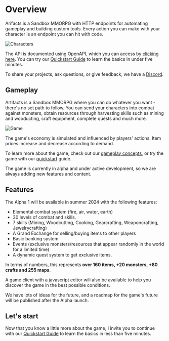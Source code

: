 
# Overview

 Arifacts is a Sandbox MMORPG  with HTTP endpoints for automating gameplay and building custom tools. Every action you can make with your character is an endpoint you can hit with code.
 

![Characters](https://api.artifactsmmo.com/images/docs/characters.png)

The API is documented using OpenAPI, which you can access by [clicking here](https://api.artifactsmmo.com/docs/#/).
You can try our [Quickstart Guide](/quickstart/introduction) to learn the basics in under five minutes.
  
<Cards>
  <Card title="Quickstart" href="/quickstart/new_account" />
  <Card title="Game concepts" href="/quickstart/new_account" />
  <Card title="Database" href="https://artifactsmmo.com/databases" />
  <Card title="Game Client" href="https://artifactsmmo.com/client" />
  <Card title="API Docs" href="https://api.artifactsmmo.com/docs/#/" />
  <Card title="Discord" href="https://discord.com/invite/prEBQ8a6Vs" />
 
</Cards> 

To share your projects, ask questions, or give feedback, we have a [Discord](https://discord.gg/prEBQ8a6Vs). 

 
## Gameplay

Artifacts is a Sandbox MMORPG where you can do whatever you want - there's no set path to follow.  You can send your characters into combat against monsters, obtain resources through harvesting skills such as mining and wooducting, craft equipment, complete quests and much more.

![Game](https://api.artifactsmmo.com/images/docs/scgame1.png)


The game's economy is simulated and influenced by players' actions. Item prices increase and decrease according to demand.

To learn more about the game, check out our  [gameplay  concepts](https://docs.artifactsmmo.com/concepts/actions), or try the game with our  [quickstart](https://docs.spacetraders.io/quickstart/new-game)  guide.

The game is currently in alpha and  under active development, so we are always adding new features and content.

## Features

The Alpha 1 will be available in summer 2024 with the following features:

- Elemental combat system (fire, air, water, earth)
- 30 levels of combat and skills.
- 7 skills (Mining, Woodcutting, Cooking, Gearcrafting, Weaponcrafting, Jewelrycrafting)
- A Grand Exchange for selling/buying items to other players
- Basic banking system
- Events (exclusive monsters/resources that appear randomly in the world for a limited time)
- A dynamic quest system to get exclusive items.

In terms of numbers, this represents **over 160 items, +20 monsters, +80 crafts and 255 maps**.

A game client with a javascript editor will also be available to help you discover the game in the best possible conditions.
 
We have lots of ideas for the future, and a roadmap for the game's future will be published after the Alpha launch.

## Let's start

Now that you know a little more about the game, I invite you to continue with our [Quickstart Guide](/quickstart/introduction) to learn the basics in less than five minutes.
